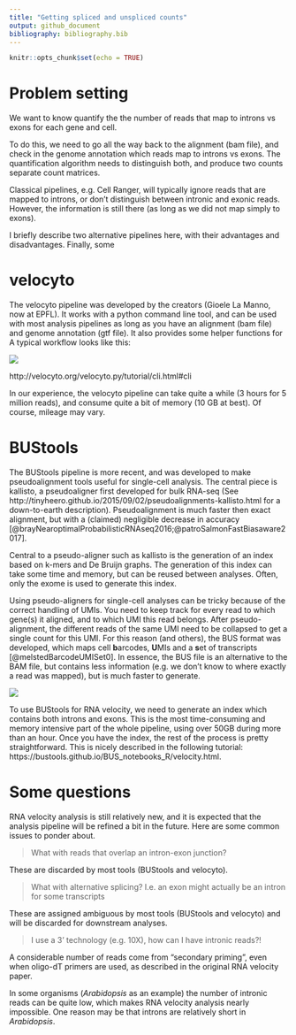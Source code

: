 ```yaml
---
title: "Getting spliced and unspliced counts"
output: github_document
bibliography: bibliography.bib
---
```


```r
knitr::opts_chunk$set(echo = TRUE)
```

# Problem setting

We want to know quantify the the number of reads that map to introns vs exons for each gene and cell.

To do this, we need to go all the way back to the alignment (bam file), and check in the genome annotation which reads map to introns vs exons. The quantification algorithm needs to distinguish both, and produce two counts separate count matrices.

Classical pipelines, e.g. Cell Ranger, will typically ignore reads that are mapped to introns, or don't distinguish between intronic and exonic reads. However, the information is still there (as long as we did not map simply to exons).

I briefly describe two alternative pipelines here, with their advantages and disadvantages. Finally, some 

# velocyto

The velocyto pipeline was developed by the creators (Gioele La Manno, now at EPFL). It works with a python command line tool, and can be used with most analysis pipelines as long as you have an alignment (bam file) and genome annotation (gtf file). It also provides some helper functions for A typical workflow looks like this:

![](quantification.png)

http://velocyto.org/velocyto.py/tutorial/cli.html#cli

In our experience, the velocyto pipeline can take quite a while (3 hours for 5 million reads), and consume quite a bit of memory (10 GB at best). Of course, mileage may vary.

# BUStools

The BUStools pipeline is more recent, and was developed to make pseudoalignment tools useful for single-cell analysis. The central piece is kallisto, a pseudoaligner first developed for bulk RNA-seq (See http://tinyheero.github.io/2015/09/02/pseudoalignments-kallisto.html for a down-to-earth description). Pseudoalignment is much faster then exact alignment, but with a (claimed) negligible decrease in accuracy [@brayNearoptimalProbabilisticRNAseq2016;@patroSalmonFastBiasaware2017].

Central to a pseudo-aligner such as kallisto is the generation of an index based on k-mers and De Bruijn graphs. The generation of this index can take some time and memory, but can be reused between analyses. Often, only the exome is used to generate this index.

Using pseudo-aligners for single-cell analyses can be tricky because of the correct handling of UMIs. You need to keep track for every read to which gene(s) it aligned, and to which UMI this read belongs. After pseudo-alignment, the different reads of the same UMI need to be collapsed to get a single count for this UMI. For this reason (and others), the BUS format was developed, which maps cell **b**arcodes, **U**MIs and a **s**et of transcripts [@melstedBarcodeUMISet0]. In essence, the BUS file is an alternative to the BAM file, but contains less information (e.g. we don't know to where exactly a read was mapped), but is much faster to generate.

![](https://liorpachter.files.wordpress.com/2019/06/workflow.jpeg)

To use BUStools for RNA velocity, we need to generate an index which contains both introns and exons. This is the most time-consuming and memory intensive part of the whole pipeline, using over 50GB during more than an hour. Once you have the index, the rest of the process is pretty straightforward. This is nicely described in the following tutorial: https://bustools.github.io/BUS_notebooks_R/velocity.html.

# Some questions

RNA velocity analysis is still relatively new, and it is expected that the analysis pipeline will be refined a bit in the future. Here are some common issues to ponder about.

> What with reads that overlap an intron-exon junction?

These are discarded by most tools (BUStools and velocyto).

> What with alternative splicing? I.e. an exon might actually be an intron for some transcripts

These are assigned ambiguous by most tools (BUStools and velocyto) and will be discarded for downstream analyses.

> I use a 3' technology (e.g. 10X), how can I have intronic reads?!

A considerable number of reads come from "secondary priming", even when oligo-dT primers are used, as described in the original RNA velocity paper.

In some organisms (_Arabidopsis_ as an example) the number of intronic reads can be quite low, which makes RNA velocity analysis nearly impossible. One reason may be that introns are relatively short in _Arabidopsis_.